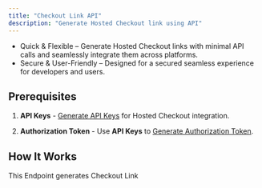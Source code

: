 ```yaml
---
title: "Checkout Link API"
description: "Generate Hosted Checkout link using API"
---
```


- Quick & Flexible – Generate Hosted Checkout links with minimal API calls and seamlessly integrate them across platforms.
- Secure & User-Friendly – Designed for a secured seamless experience for developers and users.

## Prerequisites

1. **API Keys** -
 [Generate API Keys](/application/embedded-application-setup) for Hosted Checkout integration.

2. **Authorization Token** -
   Use **API Keys** to [Generate Authorization Token](/api-reference/authorization/generate-token).


## How It Works
<Card title="Generate Hosted Checkout Link" icon="brackets-curly" href="/api-reference/checkout/generate-link" horizontal>
This Endpoint generates Checkout Link
</Card>
